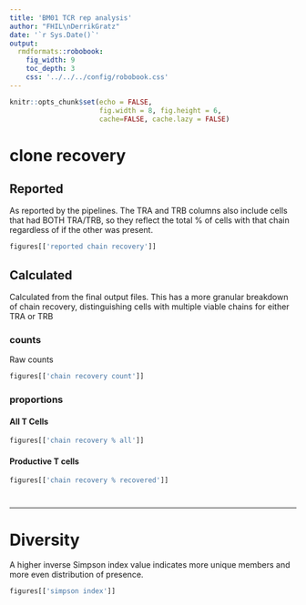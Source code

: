```yaml
---
title: 'BM01 TCR rep analysis'
author: "FHIL\nDerrikGratz"
date: '`r Sys.Date()`'
output: 
  rmdformats::robobook:
    fig_width: 9
    toc_depth: 3
    css: '../../../config/robobook.css'
---
```


```r
knitr::opts_chunk$set(echo = FALSE,
                      fig.width = 8, fig.height = 6,
                      cache=FALSE, cache.lazy = FALSE) 
```

# clone recovery {.tabset}

## Reported

As reported by the pipelines. The TRA and TRB columns also include cells that had BOTH TRA/TRB, so they 
reflect the total % of cells with that chain regardless of if the other was present. 

```r
figures[['reported chain recovery']]
```


## Calculated {.tabset}

Calculated from the final output files. This has a more granular breakdown of chain recovery, distinguishing
cells with multiple viable chains for either TRA or TRB

### counts

Raw counts

```r
figures[['chain recovery count']]
```

### proportions {.tabset}

#### All T Cells

```r
figures[['chain recovery % all']]
```

#### Productive T cells

```r
figures[['chain recovery % recovered']]
```

# {- .unlisted}

***


# Diversity

A higher inverse Simpson index value indicates more unique members and more even distribution of presence.

```r
figures[['simpson index']]
```

